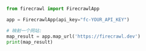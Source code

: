 ```python
from firecrawl import FirecrawlApp

app = FirecrawlApp(api_key="fc-YOUR_API_KEY")

# 映射一个网站:
map_result = app.map_url('https://firecrawl.dev')
print(map_result)
```